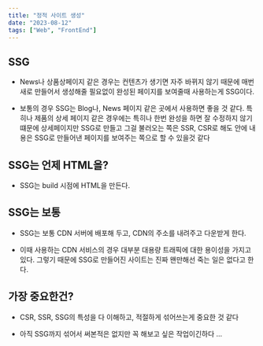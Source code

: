 ```yaml
---
title: "정적 사이트 생성"
date: "2023-08-12"
tags: ["Web", "FrontEnd"]
---
```


## SSG

- News나 상품상페이지 같은 경우는 컨텐츠가 생기면 자주 바뀌지 않기 때문에 매번 새로 만들어서 생성해줄 필요없이 완성된 페이지를 보여줄때 사용하는게 SSG이다.

- 보통의 경우 SSG는 Blog나, News 페이지 같은 곳에서 사용하면 좋을 것 같다. 특히나 제품의 상세 페이지 같은 경우에는 특히나 한번 완성을 하면 잘 수정하지 않기 떄문에 상세페이지만 SSG로 만들고 그걸 불러오는 쪽은 SSR, CSR로 해도 안에 내용은 SSG로 만들어낸 페이지를 보여주는 쪽으로 할 수 있을것 같다

## SSG는 언제 HTML을?

- SSG는 build 시점에 HTML을 만든다.

## SSG는 보통

- SSG는 보통 CDN 서버에 배포해 두고, CDN의 주소를 내려주고 다운받게 한다.

- 이때 사용하는 CDN 서비스의 경우 대부분 대용량 트래픽에 대한 용이성을 가지고 있다. 그렇기 때문에 SSG로 만들어진 사이트는 진짜 왠만해선 죽는 일은 없다고 한다.

## 가장 중요한건?

- CSR, SSR, SSG의 특성을 다 이해하고, 적절하게 섞어쓰는게 중요한 것 같다

- 아직 SSG까지 섞어서 써본적은 없지만 꼭 해보고 싶은 작업이긴하다 ...
